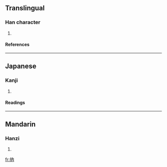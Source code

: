 ==Translingual==
===Han character===
{{Han char|rn=64|rad=手|as=04|sn=7|four=|canj=手人月 (QOB)}}
# {{defn|Han|sort=手04}}
====References====
{{Han ref|kx=0421.080|dkj=11882|hdz=31837.050|uh=6290|ud=25232}}
----
==Japanese==
===Kanji===
{{ja-kanji|grade=|rs=手04}}
# {{defn|Japanese}} 
====Readings====
{{ja-readings|on=[[どつ]] (dotsu), [[なち]] (nachi), [[どん]] (don), [[そん]] (son), [[どう]] (dō)|kun=[[そめる]] (someru), [[うつ]] (utsu), [[いれる]] (ireru), [[つかむ]] (tsukamu)}}
----
==Mandarin==
===Hanzi===
{{cmn-hanzi|pin=[[nù]] ([[nu4]]), [[zhāo]] ([[zhao1]])|wg=nu<sup>4</sup>, chao<sup>1</sup>}}
# {{defn|Mandarin}}

[[fr:抐]]
